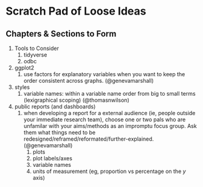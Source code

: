 Scratch Pad of Loose Ideas {#scratch-pad}
====================================


Chapters & Sections to Form
------------------------------------

1. Tools to Consider
    1. tidyverse
    1. odbc
    
1. ggplot2
    1. use factors for explanatory variables when you want to keep the order consistent across graphs.  (@genevamarshall)

1. styles
    1. variable names: within a variable name order from big to small terms (lexigraphical scoping)  (@thomasnwilson)
    
1. public reports (and dashboards)
    1. when developing a report for a external audience (ie, people outside your immediate research team), choose one or two pals who are unfamilar with your aims/methods as an impromptu focus group.  Ask them what things need to be redesigned/reframed/reformated/further-explained.  (@genevamarshall)
        1. plots
        1. plot labels/axes
        1. variable names
        1. units of measurement (eg, proportion vs percentage on the *y* axis)


